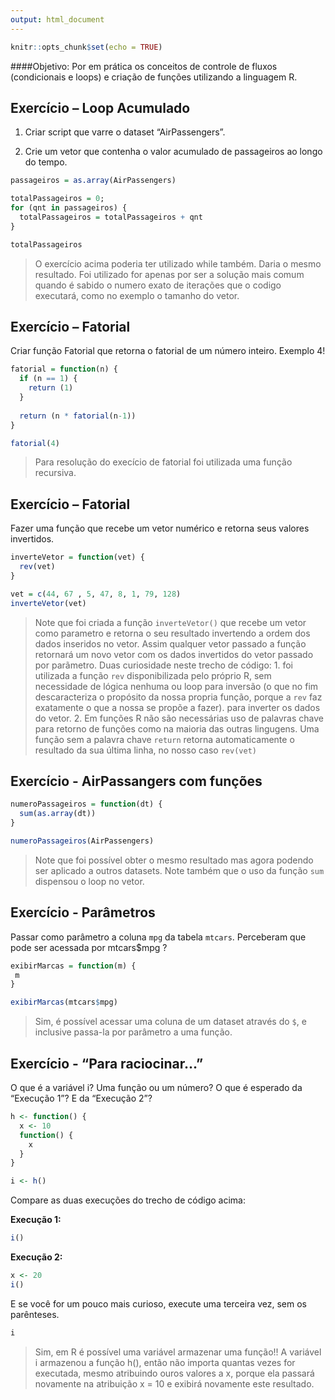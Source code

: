 ```yaml
---
output: html_document
---
```


```r
knitr::opts_chunk$set(echo = TRUE)
```

####Objetivo:
Por em prática os conceitos de controle de fluxos (condicionais e loops) e criação de funções utilizando a linguagem R.

## Exercício – Loop Acumulado

1. Criar script que varre o dataset "AirPassengers".

2. Crie um vetor que contenha o valor acumulado de passageiros ao longo do tempo.

```r

passageiros = as.array(AirPassengers)

totalPassageiros = 0;
for (qnt in passageiros) {
  totalPassageiros = totalPassageiros + qnt
}

totalPassageiros
```

>O exercício acima poderia ter utilizado while também. Daria o mesmo resultado. Foi utilizado for apenas por ser a solução mais comum quando é sabido o numero exato de iterações que o codigo executará, como no exemplo o tamanho do vetor.


## Exercício – Fatorial

Criar função Fatorial que retorna o fatorial de um número inteiro. Exemplo 4!

```r

fatorial = function(n) {
  if (n == 1) {
    return (1)
  }
  
  return (n * fatorial(n-1))
}

fatorial(4)
```

>Para resolução do execício de fatorial foi utilizada uma função recursiva.

## Exercício – Fatorial

Fazer uma função que recebe um vetor numérico e retorna seus valores invertidos.

```r

inverteVetor = function(vet) {
  rev(vet)
}

vet = c(44, 67 , 5, 47, 8, 1, 79, 128)
inverteVetor(vet)
```

>Note que foi criada a função `inverteVetor()` que recebe um vetor como parametro e retorna o seu resultado invertendo a ordem dos dados inseridos no vetor. Assim qualquer vetor passado a função retornará um novo vetor com os dados invertidos do vetor passado por parãmetro.
Duas curiosidade neste trecho de código:
1. foi utilizada a função `rev` disponibilizada pelo próprio R, sem necessidade de lógica nenhuma ou loop para inversão (o que no fim descaracteriza o propósito da nossa propria função, porque a `rev` faz exatamente o que a nossa se propõe a fazer).
para inverter os dados do vetor.
2. Em funções R não são necessárias uso de palavras chave para retorno de funções como na maioria das outras lingugens. Uma função sem a palavra chave `return` retorna automaticamente o resultado da sua última linha, no nosso caso `rev(vet)`

## Exercício - AirPassangers com funções

```r

numeroPassageiros = function(dt) {
  sum(as.array(dt))
}

numeroPassageiros(AirPassengers)
```

>Note que foi possível obter o mesmo resultado mas agora podendo ser aplicado a outros datasets. Note também que o uso da função `sum` dispensou o loop no vetor.

## Exercício - Parâmetros

Passar como parâmetro a coluna `mpg` da tabela `mtcars`. Perceberam que pode ser acessada por mtcars$mpg ?

```r

exibirMarcas = function(m) {
 m
}

exibirMarcas(mtcars$mpg)
```

>Sim, é possível acessar uma coluna de um dataset através do `$`, e inclusive passa-la por parâmetro a uma função.

## Exercício - "Para raciocinar..."

O que é a variável i? Uma função ou um número?
O que é esperado da “Execução 1”?
E da “Execução 2”?

```r

h <- function() {
  x <- 10
  function() {
    x
  }
}

i <- h()
```

Compare as duas execuções do trecho de código acima:

**Execução 1:**
```r
i()
```
**Execução 2:**
```r
x <- 20
i()
```
E se você for um pouco mais curioso, execute uma terceira vez, sem os parênteses.

```r
i
```

>Sim, em R é possível uma variável armazenar uma função!!
A variável i armazenou a função h(), então não importa quantas vezes for executada, mesmo atribuindo ouros valores a x, porque ela passará novamente na atribuição x = 10 e exibirá novamente este resultado.
